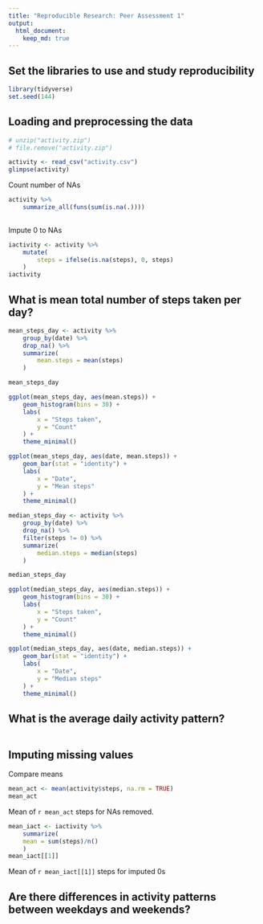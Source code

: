 ```yaml
---
title: "Reproducible Research: Peer Assessment 1"
output: 
  html_document:
    keep_md: true
---
```


## Set the libraries to use and study reproducibility

```r
library(tidyverse)
set.seed(144)
```



## Loading and preprocessing the data

```r
# unzip("activity.zip")
# file.remove("activity.zip")
```

```r
activity <- read_csv("activity.csv")
glimpse(activity)
```

Count number of NAs

```r
activity %>%
    summarize_all(funs(sum(is.na(.))))
    
```

Impute 0 to NAs

```r
iactivity <- activity %>%
    mutate(
        steps = ifelse(is.na(steps), 0, steps)
    )
iactivity
```


## What is mean total number of steps taken per day?

```r
mean_steps_day <- activity %>%
    group_by(date) %>%
    drop_na() %>% 
    summarize(
        mean.steps = mean(steps)
    )

mean_steps_day

ggplot(mean_steps_day, aes(mean.steps)) +
    geom_histogram(bins = 30) +
    labs(
        x = "Steps taken",
        y = "Count"
    ) +
    theme_minimal()

ggplot(mean_steps_day, aes(date, mean.steps)) +
    geom_bar(stat = "identity") +
    labs(
        x = "Date",
        y = "Mean steps"
    ) +
    theme_minimal()
```

```r
median_steps_day <- activity %>% 
    group_by(date) %>% 
    drop_na() %>%
    filter(steps != 0) %>% 
    summarize(
        median.steps = median(steps)
    )

median_steps_day

ggplot(median_steps_day, aes(median.steps)) +
    geom_histogram(bins = 30) +
    labs(
        x = "Steps taken",
        y = "Count"
    ) +
    theme_minimal()

ggplot(median_steps_day, aes(date, median.steps)) +
    geom_bar(stat = "identity") +
    labs(
        x = "Date",
        y = "Median steps"
    ) +
    theme_minimal()
```



## What is the average daily activity pattern?

```r

```


## Imputing missing values

Compare means

```r
mean_act <- mean(activity$steps, na.rm = TRUE)
mean_act
```

Mean of `r mean_act` steps for NAs removed.

```r
mean_iact <- iactivity %>% 
    summarize(
    mean = sum(steps)/n()
    )
mean_iact[[1]]
```

Mean of `r mean_iact[[1]]` steps for imputed 0s

## Are there differences in activity patterns between weekdays and weekends?
